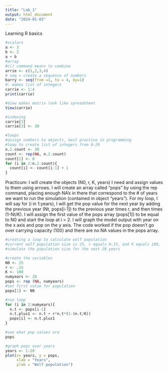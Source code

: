 ```yaml
---
title: "Lab_1"
output: html_document
date: "2024-01-03"
---
```


Learning R basics
```r
#scalars
a <- 3
b <- 2
a + b
#array
#c() command means to combine
arrie <- c(1,2,3,4)
# seq = create a sequence of numbers 
barry <- seq(from =1, to = 4, by=1)
#: makes list of integers
carrie <- 1:4
print(carrie)

#View makes matrix look like spreadsheet
View(carrie)

#indexing
carrie[3] 
carrie[3] <- 30

#loops
#assign numbers to objects, best practice in programming
#loop to create list of integers from 0-29
n.2.count <- 30
count <- rep(NA, n.2.count)
count[1] <- 0
for (i in 2:n.2.count){
  count[i] <- count[i-1] + 1
}
```

Practicum:
I will create the objects (N0, r, K, years) I need and assign values to them using arrows. I will create an array called "pops" by using the rep command, placing enough NA's in there that correspond to the # of years we want to run the simulation (contained in object "years"). For my loop, I will say for (i in 1:years), I will get the pop value for the next year by adding the previous year (Nt, pops[i-1]) to the previous year times r, and then times (1-Nt/K). I will assign the first value of the pops array (pops[1]) to be equal to N0 and start the loop at i = 2. I will graph the model output with year on the x axis and pop on the y axis. The code worked if the pop doesn't go over carrying capacity (100) and there are no NA values in the pops array. 

```r
#creating a loop to calculate wolf population 
#current wolf population size is 25, r equals 0.15, and K equals 100, 
#simulate the population size for the next 20 years

#create the variables
N0 <- 25
r <- .15
K <- 100
numyears <- 20
pops <- rep (NA, numyears)
#set first value for population
pops[1] <- N0

#run loop 
for (i in 2:numyears){
  n.t <- pops[i-1]
  n.t.plus1 <- n.t + r*n.t*(1-(n.t/K))
  pops[i] <- n.t.plus1
}

#see what pop values are
pops

#graph pops over years
years <- 1:20
plot(x= years, y = pops,
     xlab = "Years",
     ylab = "Wolf population")
```




